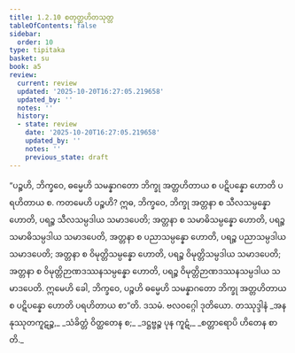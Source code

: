 ```yaml
---
title: 1.2.10 စတုတ္ထဟိတသုတ္တ
tableOfContents: false
sidebar:
  order: 10
type: tipitaka
basket: su
book: a5
review:
  current: review
  updated: '2025-10-20T16:27:05.219658'
  updated_by: ''
  notes: ''
  history:
  - state: review
    date: '2025-10-20T16:27:05.219658'
    updated_by: ''
    notes: ''
    previous_state: draft
---
```



<DynamicBreadcrumb />


<ReviewStatus review={frontmatter.review} showDetails={true} />

<HypothesisAnnotation frontmatter={frontmatter} />

<Division number="20" book="a5" e="ch" v="16" p="12">

<Paragraph number="69" book="a5">
“ပဉ္စဟိ, ဘိက္ခဝေ, ဓမ္မေဟိ သမန္နာဂတော ဘိက္ခု အတ္တဟိတာယ စ ပဋိပန္နော ဟောတိ ပရဟိတာယ စ. ကတမေဟိ ပဉ္စဟိ? ဣဓ, ဘိက္ခဝေ, ဘိက္ခု အတ္တနာ စ သီလသမ္ပန္နော ဟောတိ, ပရဉ္စ သီလသမ္ပဒါယ သမာဒပေတိ; အတ္တနာ စ သမာဓိသမ္ပန္နော ဟောတိ, ပရဉ္စ သမာဓိသမ္ပဒါယ သမာဒပေတိ, အတ္တနာ စ ပညာသမ္ပန္နော ဟောတိ, ပရဉ္စ ပညာသမ္ပဒါယ သမာဒပေတိ; အတ္တနာ စ ဝိမုတ္တိသမ္ပန္နော ဟောတိ, ပရဉ္စ ဝိမုတ္တိသမ္ပဒါယ သမာဒပေတိ; အတ္တနာ စ ဝိမုတ္တိဉာဏဒဿနသမ္ပန္နော ဟောတိ, ပရဉ္စ ဝိမုတ္တိဉာဏဒဿနသမ္ပဒါယ သမာဒပေတိ. ဣမေဟိ ခေါ, ဘိက္ခဝေ, ပဉ္စဟိ ဓမ္မေဟိ သမန္နာဂတော ဘိက္ခု အတ္တဟိတာယ စ ပဋိပန္နော ဟောတိ ပရဟိတာယ စာ”တိ.

</Paragraph>
</Division>

<Paragraph number="70" type="center" book="a5">
ဒသမံ.



</Paragraph>

<Paragraph number="71" type="center" book="a5">
ဗလဝဂ္ဂေါ ဒုတိယော.



</Paragraph>

<Paragraph number="72" type="center" book="a5">
တဿုဒ္ဒါနံ


</Paragraph>

<Paragraph number="73" type="verses" book="a5">
_အနနုဿုတကူဋဉ္စ,_  
_သံခိတ္တံ ဝိတ္ထတေန စ;_  
_ဒဋ္ဌဗ္ဗဉ္စ ပုန ကူဋံ,_  
_စတ္တာရောပိ ဟိတေန စာတိ._
</Paragraph>